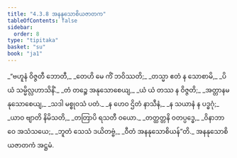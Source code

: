 ```yaml
---
title: "4.3.8 အနနုသောစိယဇာတက"
tableOfContents: false
sidebar:
  order: 8
type: "tipitaka"
basket: "su"
book: "ja1"
---
```



<DynamicBreadcrumb />

<Division number="109" book="ja1" e="ch" v="22" p="107">

<Paragraph number="1022" type="verses" book="ja1">
_“ဗဟူနံ ဝိဇ္ဇတီ ဘောတီ,_  
_တေဟိ မေ ကိံ ဘဝိဿတိ;_  
_တသ္မာ ဧတံ န သောစာမိ,_  
_ပိယံ သမ္မိလ္လဟာသိနိံ._  

</Paragraph>

</Division>
<Division number="110" book="ja1" e="ch" v="22" p="107">

<Paragraph number="1023" type="verses" book="ja1">
_တံ တဉ္စေ အနုသောစေယျ,_  
_ယံ ယံ တဿ န ဝိဇ္ဇတိ;_  
_အတ္တာနမနုသောစေယျ,_  
_သဒါ မစ္စုဝသံ ပတံ._  

</Paragraph>

</Division>
<Division number="111" book="ja1" e="ch" v="22" p="107">

<Paragraph number="1024" type="verses" book="ja1">
_န ဟေဝ ဌိတံ နာသီနံ,_  
_န သယာနံ န ပဒ္ဓဂုံ;_  
_ယာဝ ဗျာတိ နိမိသတိ,_  
_တတြာပိ ရသတီ ဝယော._  

</Paragraph>

</Division>
<Division number="112" book="ja1" e="ch" v="22" p="107">

<Paragraph number="1025" type="verses" book="ja1">
_တတ္ထတ္တနိ ဝတပ္ပဒ္ဓေ,_  
_ဝိနာဘာဝေ အသံသယေ;_  
_ဘူတံ သေသံ ဒယိတဗ္ဗံ,_  
_ဝီတံ အနနုသောစိယန်”တိ._  


</Paragraph>
</Division>

<Paragraph number="1026" type="center" book="ja1">
အနနုသောစိယဇာတကံ အဋ္ဌမံ.
</Paragraph>